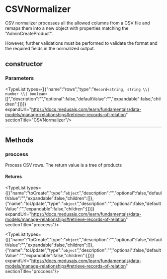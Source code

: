 
# CSVNormalizer

CSV normalizer processes all the allowed columns from a CSV file and remaps
them into a new object with properties matching the "AdminCreateProduct".

However, further validations must be performed to validate the format and
the required fields in the normalized output.

## constructor

### Parameters

<TypeList types={[{"name":"rows","type":"`Record<string, string \\| number \\| boolean>`[]","description":"","optional":false,"defaultValue":"","expandable":false,"children":[]}]} expandUrl="https://docs.medusajs.com/learn/fundamentals/data-models/manage-relationships#retrieve-records-of-relation" sectionTitle="CSVNormalizer"/>

___

## Methods

### proccess

Process CSV rows. The return value is a tree of products

#### Returns

<TypeList types={[{"name":"toCreate","type":"`object`","description":"","optional":false,"defaultValue":"","expandable":false,"children":[]},{"name":"toUpdate","type":"`object`","description":"","optional":false,"defaultValue":"","expandable":false,"children":[]}]} expandUrl="https://docs.medusajs.com/learn/fundamentals/data-models/manage-relationships#retrieve-records-of-relation" sectionTitle="proccess"/>

<TypeList types={[{"name":"toCreate","type":"`object`","description":"","optional":false,"defaultValue":"","expandable":false,"children":[]},{"name":"toUpdate","type":"`object`","description":"","optional":false,"defaultValue":"","expandable":false,"children":[]}]} expandUrl="https://docs.medusajs.com/learn/fundamentals/data-models/manage-relationships#retrieve-records-of-relation" sectionTitle="proccess"/>
